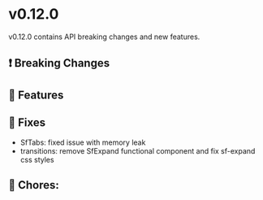 
<Meta title="Releases/v0.12.x - Latest/v0.12.0/Change log" />

# v0.12.0

v0.12.0 contains API breaking changes and new features.

## ❗ Breaking Changes


## 🚀 Features

## 🐛 Fixes

- SfTabs: fixed issue with memory leak
- transitions: remove SfExpand functional component and fix sf-expand css styles 

## 🧹 Chores:
